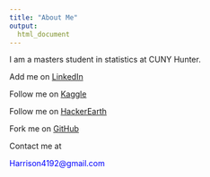 ```yaml
---
title: "About Me"
output: 
  html_document
---
```


I am a masters student in statistics at CUNY Hunter. 

Add me on [LinkedIn](https://www.linkedin.com/in/harrison-tietze-204b5366/)

Follow me on [Kaggle](https://www.kaggle.com/simulacra)

Follow me on [HackerEarth](https://www.hackerearth.com/@dispatche/activity/hackerearth/)

Fork me on [GitHub](https://github.com/Harrison4192)

Contact me at <p style="color: blue">Harrison4192@gmail.com</p>

